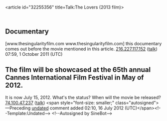 <article id="32255356" title=Talk:The Lovers (2013 film)>
	<talkpage id="32255356" title="Talk:The Lovers (2013 film)">
{{WikiProject Film|class=Start|Australian=yes|Indian=yes}}
{{WikiProject India|class=start|importance=low|cinema=yes|cinema-importance=low}}
{{WikiProject Australia|class=start|importance=low|film=yes}}

== Documentary ==

[www.thesingularityfilm.com www.thesingularityfilm.com] this documentary comes out before the movie mentioned in this article. [[Special:Contributions/216.227.117.152|216.227.117.152]] ([[User talk:216.227.117.152|talk]]) 07:59, 1 October 2011 (UTC)

==  The film will be showcased at the 65th annual Cannes International Film Festival in May of 2012. ==

It is now July 15, 2012. What's the status? When will the movie be released?[[Special:Contributions/74.100.47.237|74.100.47.237]] ([[User talk:74.100.47.237|talk]])  &lt;span style=&quot;font-size: smaller;&quot; class=&quot;autosigned&quot;&gt;—Preceding [[Wikipedia:Signatures|undated]] comment added 02:10, 16 July 2012 (UTC)&lt;/span&gt;&lt;!--Template:Undated--&gt; &lt;!--Autosigned by SineBot--&gt;
	</talkpage>
</article>